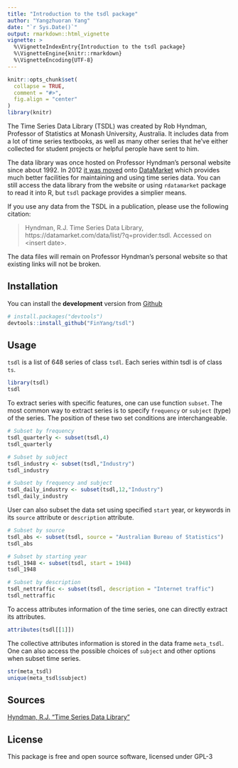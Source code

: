 ```yaml
---
title: "Introduction to the tsdl package"
author: "Yangzhuoran Yang"
date: "`r Sys.Date()`"
output: rmarkdown::html_vignette
vignette: >
  %\VignetteIndexEntry{Introduction to the tsdl package}
  %\VignetteEngine{knitr::rmarkdown}
  %\VignetteEncoding{UTF-8}
---
```


```r
knitr::opts_chunk$set(
  collapse = TRUE,
  comment = "#>", 
  fig.align = "center"
)
library(knitr)
```


The Time Series Data Library (TSDL) was created by Rob Hyndman, Professor of Statistics at Monash University, Australia. It includes data from a lot of time series textbooks, as well as many other series that he've either collected for student projects or helpful perople have sent to him.  

The data library was once hosted on Professor Hyndman's personal website since about 1992. In 2012 [it was moved](https://robjhyndman.com/hyndsight/tsdl/) onto [DataMarket](https://datamarket.com/data/list/?q=provider:tsdl) which provides much better facilities for maintaining and using time series data. You can still access the data library from the website or using `rdatamarket` package to read it into R, but `tsdl` package provides a simplier means.  

If you use any data from the TSDL in a publication, please use the following citation:  
 
>Hyndman, R.J. Time Series Data Library, https://datamarket.com/data/list/?q=provider:tsdl. Accessed on \<insert date\>.  

The data files will remain on Professor Hyndman's personal website so that existing links will not be broken.  

## Installation


You can install the **development** version from
[Github](https://github.com/FinYang/tsdl)

```r
# install.packages("devtools")
devtools::install_github("FinYang/tsdl")
```

## Usage

`tsdl` is a list of 648 series of class `tsdl`. Each series within tsdl is of class `ts`.

```r
library(tsdl)
tsdl
```

To extract series with specific features, one can use function `subset`. The most common way to extract series is to specify `frequency` or `subject` (type) of the series. The position of these two set conditions are interchangeable.  

```r
# Subset by frequency
tsdl_quarterly <- subset(tsdl,4)
tsdl_quarterly

# Subset by subject
tsdl_industry <- subset(tsdl,"Industry")
tsdl_industry

# Subset by frequency and subject
tsdl_daily_industry <- subset(tsdl,12,"Industry")
tsdl_daily_industry
```

User can also subset the data set using specified `start` year, or keywords in its `source` attribute or `description` attribute.  

```r
# Subset by source
tsdl_abs <- subset(tsdl, source = "Australian Bureau of Statistics")
tsdl_abs

# Subset by starting year
tsdl_1948 <- subset(tsdl, start = 1948)
tsdl_1948

# Subset by description
tsdl_nettraffic <- subset(tsdl, description = "Internet traffic")
tsdl_nettraffic
```

To access attributes information of the time series, one can directly extract its attributes.

```r
attributes(tsdl[[1]])
```

The collective attributes information is stored in the data frame `meta_tsdl`. One can also access the possible choices of `subject` and other options when subset time series.  

```r
str(meta_tsdl)
unique(meta_tsdl$subject)
```



## Sources

[Hyndman, R.J. "Time Series Data Library"](https://datamarket.com/data/list/?q=provider:tsdl)

## License

This package is free and open source software, licensed under GPL-3

